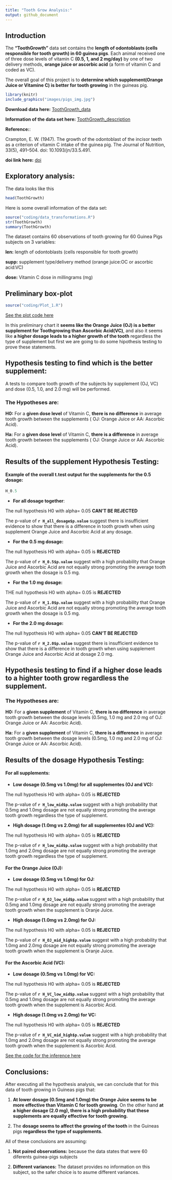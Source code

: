 ---
title: "Tooth Grow Analysis:"
output: github_document
---

## Introduction

The **"ToothGrowth"** data set contains the **length of odontoblasts (cells responsible for tooth growth) in 60 guinea pigs**. Each animal received one of three dose levels of vitamin C **(0.5, 1, and 2 mg/day)** by one of two delivery methods, **orange juice or ascorbic acid** (a form of vitamin C and coded as VC).

The overall goal of this project is to **determine which supplement(Orange Juice or Vitamine C) is better for tooth growing** in the guineas pig.

```{r echo=FALSE,message=FALSE, warning=FALSE,out.width="1000px"}
library(knitr)
include_graphics("images/pigs_img.jpg")
```

**Download data here:** [ToothGrowth_data](https://forge.scilab.org/index.php/p/rdataset/source/tree/master/csv/datasets/ToothGrowth.csv)

**Information of the data set here:**
[ToothGrowth_description](https://stat.ethz.ch/R-manual/R-devel/library/datasets/html/ToothGrowth.html)

**Reference:**:

Crampton, E. W. (1947). The growth of the odontoblast of the incisor teeth as a criterion of vitamin C intake of the guinea pig. The Journal of Nutrition, 33(5), 491–504. doi: 10.1093/jn/33.5.491.

**doi link here:** [doi](https://doi.org/10.1093/jn/33.5.491)

## Exploratory analysis:

The data looks like this
```{r, echo=FALSE,warning=FALSE,message=FALSE}
head(ToothGrowth)
```

Here is some overall information of the data set:
```{r, echo=FALSE,warning=FALSE,message=FALSE}
source("coding/data_transformations.R")
str(ToothGrowth)
summary(ToothGrowth)
```

The dataset contains 60 observations of tooth growing for 60 Guinea Pigs subjects on 3 variables: 

**len:** length of odontoblasts (cells responsible for tooth growth)

**supp:** supplement type/delivery method (orange juice:OC or ascorbic acid:VC)

**dose:** Vitamin C dose in millingrams (mg)

## Preliminary box-plot

```{r, echo=FALSE,warning=FALSE,message=FALSE}
source("coding/Plot_1.R")
```

[See the plot code here](XXXXXXXX)

In this preliminary chart it **seems like the Orange Juice (OJ) is a better supplement for Toothgrowing than Ascorbic Acid(VC)**, and also it seems like **a higher dosage leads to a higher growth of the tooth** regardless the type of supplement  but first we are going to do some  hipothesis testing to prove these statements.

## Hypothesis testing to find which is the better supplement:

A tests to compare tooth growth of the subjects by supplement (OJ, VC) and dose (0.5, 1.0, and 2.0 mg) will be performed.

### The Hypotheses are:

**H0:** For a **given dose level** of Vitamin C, **there is no difference** in average tooth growth between the supplements ( OJ: Orange Juice or AA: Ascorbic Acid).

**Ha:** For a **given dose level** of Vitamin C, **there is a difference** in average tooth growth between the supplements ( OJ: Orange Juice or AA: Ascorbic Acid).

## Results of the supplement Hypothesis Testing:

#### Example of the overall **t.test output** for the supplements for the **0.5 dosage**:

```{r, echo=FALSE,warning=FALSE,message=FALSE}
H_0.5
```

* **For all dosage together**:

The null hypothesis H0 with alpha= 0.05 **CAN'T BE REJECTED**

The p-value of **`r H_all_dosage$p.value`** suggest there is insufficient evidence to show that there is a difference in tooth growth when using supplement Orange Juice and Ascorbic Acid at any dosage.

* **For the 0.5 mg dosage:**

The null hypothesis H0 with alpha= 0.05 is **REJECTED**

The p-value of **`r H_0.5$p.value`** suggest with a high probability that Orange Juice and Ascorbic Acid are not equally strong promoting the average tooth growth when the dosage is 0.5 mg.

* **For the 1.0 mg dosage:**

THE null hypothesis H0 with alpha= 0.05 is **REJECTED**

The p-value of **`r H_1.0$p.value`** suggest with a high probability that Orange Juice and Ascorbic Acid are not equally strong promoting the average tooth growth when the dosage is 0.5 mg.

* **For the 2.0 mg dosage:**

The null hypothesis H0 with alpha= 0.05 **CAN'T BE REJECTED**

The p-value of **`r H_2.0$p.value`** suggest there is insufficient evidence to show that there is a difference in tooth growth when using supplement Orange Juice and Ascorbic Acid at dosage 2.0 mg.

## Hypothesis testing to find if a higher dose leads to a highter tooth grow regardless the supplement.

### The Hypotheses are:

**H0:** For a **given supplement** of Vitamin C, **there is no difference** in average tooth growth between the dosage levels (0.5mg, 1.0 mg and 2.0 mg of OJ: Orange Juice or AA: Ascorbic Acid).

**Ha:** For a **given supplement** of Vitamin C, **there is a difference** in average tooth growth between the dosage levels (0.5mg, 1.0 mg and 2.0 mg of OJ: Orange Juice or AA: Ascorbic Acid).

## Results of the dosage Hypothesis Testing:

#### For all supplements:

* **Low dosage (0.5mg  vs 1.0mg) for all supplementes (OJ and VC):**

The null hypothesis H0 with alpha= 0.05 is **REJECTED**

The p-value of **`r H_low_mid$p.value`** suggest with a high probability that 0.5mg and 1.0mg dosage are not equally strong promoting the average tooth growth regardless the type of supplement.

* **High dosage (1.0mg  vs 2.0mg) for all supplementes (OJ and VC):**

The null hypothesis H0 with alpha= 0.05 is **REJECTED**

The p-value of **`r H_low_mid$p.value`** suggest with a high probability that 1.0mg and 2.0mg dosage are not equally strong promoting the average tooth growth regardless the type of supplement.

#### For the Orange Juice (OJ):

* **Low dosage (0.5mg  vs 1.0mg) for OJ:**

The null hypothesis H0 with alpha= 0.05 is **REJECTED**

The p-value of **`r H_OJ_low_mid$p.value`** suggest with a high probability that 0.5mg and 1.0mg dosage are not equally strong promoting the average tooth growth when the supplement is Oranje Juice.

* **High dosage (1.0mg vs 2.0mg) for OJ:**

The null hypothesis H0 with alpha= 0.05 is **REJECTED**

The p-value of **`r H_OJ_mid_high$p.value`** suggest with a high probability that 1.0mg and 2.0mg dosage are not equally strong promoting the average tooth growth when the supplement is Oranje Juice.

#### For the Ascorbic Acid (VC):

* **Low dosage (0.5mg  vs 1.0mg) for VC:**

The null hypothesis H0 with alpha= 0.05 is **REJECTED**

The p-value of **`r H_VC_low_mid$p.value`** suggest with a high probability that 0.5mg and 1.0mg dosage are not equally strong promoting the average tooth growth when the supplement is Ascorbic Acid.

* **High dosage (1.0mg vs 2.0mg) for VC:**

The null hypothesis H0 with alpha= 0.05 is **REJECTED**

The p-value of **`r H_VC_mid_high$p.value`** suggest with a high probability that 1.0mg and 2.0mg dosage are not equally strong promoting the average tooth growth when the supplement is Ascorbic Acid.

[See the code for the inference here](XXXXXXX)

## Conclusions:

After executing all the hypothesis analysis, we can conclude that for this data of tooth growing in Guineas pigs that:

1. **At lower dosage (0.5mg and 1.0mg) the Orange Juice seems to be more effective than Vitamin C for tooth growing**. On the other hand **at a higher dosage (2.0 mg), there is a high probability that these supplements are equally effective for tooth growing.**

2. The **dosage seems to affect the growing of the tooth** in the Guineas pigs **regardless the type of supplements**.

All of these conclusions are assuming:

1. **Not paired observations:** because the data states that were 60 diferents guinea-pigs subjects

2. **Different variances:** The dataset provides no information on this subject, so the safer choice is to asume different variances.
